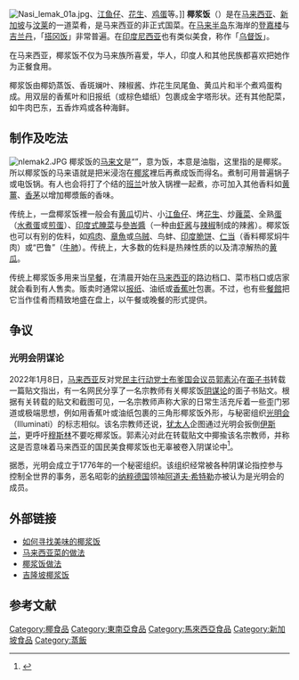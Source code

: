 [[File:Nasi_lemak_01a.jpg|thumb]]、[[江鱼仔|江鱼仔]]、[[花生|花生]]、[[鸡蛋|鸡蛋]]等。]]
'''椰浆饭'''（{{lang-ms|nasi lemak}}）是在[[马来西亚|马来西亚]]、[[新加坡|新加坡]]与[[汶莱|汶莱]]的一道菜肴，是马来西亚的非正式国菜。在[[马来半岛|马来半岛]]东海岸的[[登嘉楼|登嘉楼]]与[[吉兰丹|吉兰丹]]，「[[搭冈饭|搭冈饭]]」非常普遍。在[[印度尼西亚|印度尼西亚]]也有类似美食，称作「[[乌督饭|乌督饭]]」。


在马来西亚，椰浆饭不仅为马来族所喜爱，华人，印度人和其他民族都喜欢把她作为正餐食用。

椰浆饭由椰奶蒸饭、香斑斓叶、辣椒酱、炸花生凤尾鱼、黄瓜片和半个煮鸡蛋构成。用双层的香蕉叶和旧报纸（或棕色蜡纸）包裹成金字塔形状。还有其他配菜，如牛肉巴东，五香炸鸡或各种海鲜。

==制作及吃法==
[[File:nlemak2.JPG|thumb]]
椰浆饭的[[马来文|马来文]]是“{{lang|ms|nasi lemak}}”，{{lang|ms|nasi}}意为饭，{{lang|ms|lemak}}本意是油脂，这里指的是椰浆。所以椰浆饭的马来语就是把米浸泡在[[椰浆|椰浆]]裡后再煮成饭而得名。煮制可用普遍锅子或电饭锅。有人也会将打了个结的[[七葉蘭|班兰]]叶放入锅裡一起煮，亦可加入其他香料如[[黄薑|黄薑]]、[[香茅|香茅]]以增加椰漿飯的香味。

传统上，一盘椰浆饭裡一般会有[[黄瓜|黄瓜]]切片、小[[江鱼仔|江鱼仔]]、烤[[花生|花生]]、炒[[蕹菜|蕹菜]]、全熟[[蛋|蛋]]（[[水煮蛋|水煮蛋]]或[[煎蛋|煎蛋]]）、[[印度式腌菜|印度式腌菜]]与[[參峇醬|參峇醬]]（一种由[[虾酱|虾酱]]与[[辣椒|辣椒]]制成的辣酱）。椰浆饭也可以有别的佐料，如[[鸡肉|鸡肉]]、[[章魚|章魚]]或[[乌贼|乌贼]]、鸟蚌、[[印度脆饼|印度脆饼]]、[[仁当|仁当]]（香料椰浆焖牛肉）或“巴鲁”（[[牛|牛]][[肺|肺]]）。传统上，大多数的佐料是热辣性质的以及清凉解热的[[黄瓜|黄瓜]]。

传统上椰浆饭多用来当[[早餐|早餐]]，在清晨开始在[[马来西亚|马来西亚]]的路边档口、菜市档口或店家就会看到有人售卖。贩卖时通常以[[报纸|报纸]]、油纸或[[香蕉叶|香蕉叶]]包裹。不过，也有些[[餐館|餐館]]把它当作佳肴而精致地盛在盘上，以午餐或晚餐的形式提供。
==争议==
===光明会阴谋论===
2022年1月8日，[[马来西亚|马来西亚]]反对党[[民主行动党_(马来西亚)|民主行动党]][[士布爹国会议席|士布爹国会议员]][[郭素沁|郭素沁]]在[[Facebook|面子书]]转载一篇贴文指出，有一名网民分享了一名宗教师有关椰浆饭[[陰謀論|阴谋论]]的面子书贴文。根据有关转载的贴文和截图可见，一名宗教师声称大家的日常生活充斥着一些歪门邪道或极端思想，例如用香蕉叶或油纸包裹的三角形椰浆饭外形，与秘密组织[[光照派|光明会]]（Illuminati）的标志相似。该名宗教师还说，[[犹太人|犹太人]]企图通过光明会扳倒[[伊斯兰教|伊斯兰]]，更呼吁[[穆斯林|穆斯林]]不要吃椰浆饭。郭素沁对此在转载贴文中揶揄该名宗教师，并称这是否意味着马来西亚的国民美食椰浆饭也无辜被卷入阴谋论中<ref>{{Cite web|title=包装像秘密组织标志？椰浆饭被卷入阴谋论|url=https://www.chinapress.com.my/20220108/%e5%8c%85%e8%a3%85%e5%83%8f%e7%a7%98%e5%af%86%e7%bb%84%e7%bb%87%e6%a0%87%e5%bf%97%ef%bc%9f-%e6%a4%b0%e6%b5%86%e9%a5%ad%e8%a2%ab%e5%8d%b7%e5%85%a5%e9%98%b4%e8%b0%8b%e8%ae%ba/|access-date=2022-01-14|date=2022-01-08|work=中國報 China Press|language=en-US}}</ref>。

据悉，光明会成立于1776年的一个秘密组织。该组织经常被各种阴谋论指控参与控制全世界的事务，恶名昭彰的[[納粹德國|纳粹德国]]领袖[[阿道夫·希特勒|阿道夫·希特勒]]亦被认为是光明会的成员。

== 外部链接 ==
* [https://web.archive.org/web/20080411035013/http://www.waisikkai.com/index.php?option=com_content&task=view&id=142&Itemid=53 如何寻找美味的椰浆饭]
* [https://web.archive.org/web/20080417041731/http://allmalaysia.info/msiaknow/malaysiana/nasi_lemak.asp 马来西亚菜的做法]
* [http://www.lemis.com/grog/recipes/nasi-lemak.html 椰浆饭做法] {{Wayback|url=http://www.lemis.com/grog/recipes/nasi-lemak.html |date=20080729033222 }}
* [http://klmakan.blogspot.com/search/label/nasi%20lemak 吉隆坡椰浆饭] {{Wayback|url=http://klmakan.blogspot.com/search/label/nasi%20lemak |date=20070429140821 }}
==参考文献==
{{Portal bar|马来西亚|饮食}}
{{馬來西亞各族料理}}

[[Category:椰食品|Category:椰食品]]
[[Category:東南亞食品|Category:東南亞食品]]
[[Category:馬來西亞食品|Category:馬來西亞食品]]
[[Category:新加坡食品|Category:新加坡食品]]
[[Category:蒸飯|Category:蒸飯]]